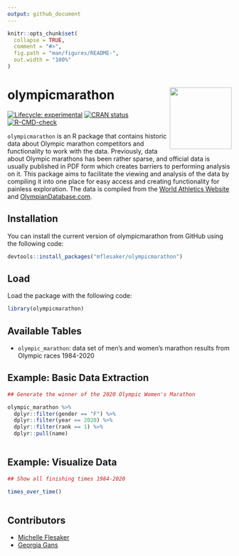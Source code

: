 ```yaml
---
output: github_document
---
```


<!-- README.md is generated from README.Rmd. Please edit that file -->

```r
knitr::opts_chunk$set(
  collapse = TRUE,
  comment = "#>",
  fig.path = "man/figures/README-",
  out.width = "100%"
)
```

# olympicmarathon <img src='man/figures/logo.png' align="right" height="139"/>

<!-- badges: start -->
[![Lifecycle: experimental](https://img.shields.io/badge/lifecycle-experimental-orange.svg)](https://lifecycle.r-lib.org/articles/stages.html#experimental)
[![CRAN status](https://www.r-pkg.org/badges/version/olympicmarathon)](https://CRAN.R-project.org/package=olympicmarathon)
[![R-CMD-check](https://github.com/mflesaker/olympicmarathon/workflows/R-CMD-check/badge.svg)](https://github.com/mflesaker/olympicmarathon/actions)
<!-- badges: end -->

`olympicmarathon` is an R package that contains historic data about Olympic marathon competitors and functionality to work with the data. Previously, data about Olympic marathons has been rather sparse, and official data is usually published in PDF form which creates barriers to performing analysis on it. This package aims to facilitate the viewing and analysis of the data by compiling it into one place for easy access and creating functionality for painless exploration. The data is compiled from the [World Athletics Website](https://www.worldathletics.org/) and [OlympianDatabase.com](https://www.olympiandatabase.com/).

## Installation

You can install the current version of olympicmarathon from GitHub using the following code:

``` r
devtools::install_packages("mflesaker/olympicmarathon")
```

## Load

Load the package with the following code:

```r
library(olympicmarathon)
```

## Available Tables
 - `olympic_marathon`: data set of men's and women's marathon results from Olympic races 1984-2020

## Example: Basic Data Extraction

```r
## Generate the winner of the 2020 Olympic Women's Marathon

olympic_marathon %>%
  dplyr::filter(gender == "F") %>%
  dplyr::filter(year == 2020) %>%
  dplyr::filter(rank == 1) %>%
  dplyr::pull(name)
  
```

## Example: Visualize Data

```r

## Show all finishing times 1984-2020

times_over_time()
  
```

## Contributors
 - [Michelle Flesaker](https://github.com/mflesaker)
 - [Georgia Gans](https://github.com/georgiagans)
